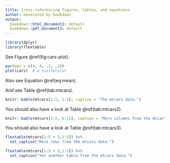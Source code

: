 ```yaml
---
title: Cross-referencing figures, tables, and equations
author: Generated by bookdown
output:
  bookdown::html_document2: default
  bookdown::pdf_document2: default
---
```


```r
library(dplyr)
library(flextable)

```

See Figure \@ref(fig:cars-plot).

```r
par(mar = c(4, 4, .2, .1))
plot(cars)  # a scatterplot
```

Also see Equation \@ref(eq:mean).

\begin{equation}
\bar{X} = \frac{\sum_{i=1}^n X_i}{n} (\#eq:mean)
\end{equation}

And see Table \@ref(tab:mtcars).

```r
knitr::kable(mtcars[1:5, 1:5], caption = "The mtcars data.")
```

You should also have a look at Table \@ref(tab:mtcars2).

```r
knitr::kable(mtcars[1:5, 6:11], caption = "More columns from the mtcars data.")
```

You should also have a look at Table \@ref(tab:mtcars3).

```r

flextable(mtcars[1:5 + 5,1:5]) %>%
  set_caption("More rows from the mtcars data.")

```

```r

flextable(mtcars[1:5 + 5,1:5]) %>%
  set_caption("Yet another table from the mtcars data.")

```
